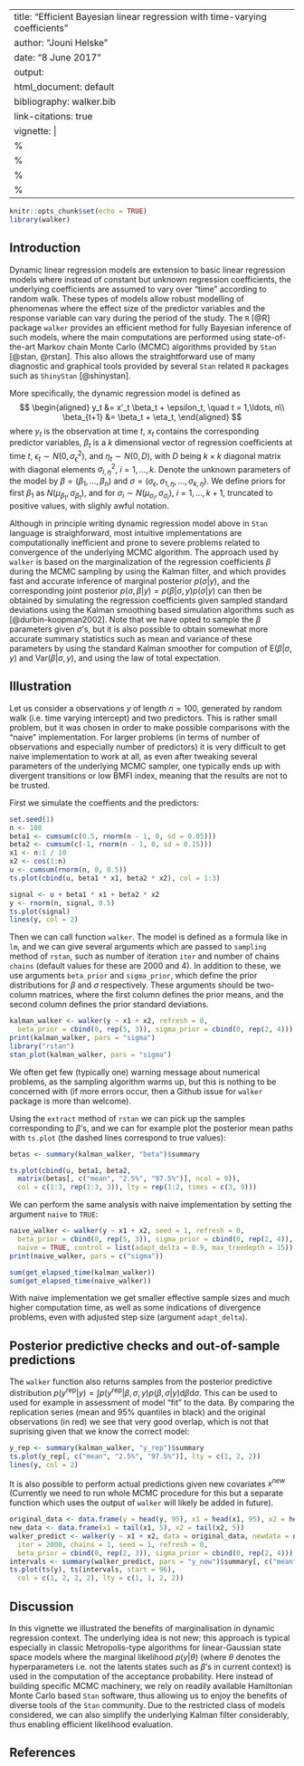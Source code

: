 ---
title: "Efficient Bayesian linear regression with time-varying coefficients"
author: "Jouni Helske"
date: "8 June 2017"
output:
html_document: default
bibliography: walker.bib
link-citations: true
vignette: |
  %\VignetteIndexEntry{Efficient Bayesian linear regression with time-varying coefficients}
  %\VignetteEngine{knitr::rmarkdown}
  %\VignetteEncoding{UTF-8}
  %\VignetteDepends{rstan}
  ---
  
  ```r
knitr::opts_chunk$set(echo = TRUE)
library(walker)
```

## Introduction

Dynamic linear regression models are extension to basic linear regression models where instead of constant but unknown regression coefficients, the underlying coefficients are assumed to vary over "time" according to random walk. These types of models allow robust modelling of phenomenas where the effect size of the predictor variables and the response variable can vary during the period of the study. The `R` [@R] package `walker` provides an efficient method for fully Bayesian inference of such models, where the main computations are performed using state-of-the-art Markov chain Monte Carlo (MCMC) algorithms provided by `Stan` [@stan, @rstan]. This also allows the straightforward use of many diagnostic and graphical tools provided by several `Stan` related `R` packages such as `ShinyStan` [@shinystan].

More specifically, the dynamic regression model is defined as
$$
\begin{aligned}
y_t &= x'_t \beta_t + \epsilon_t, \quad t = 1,\ldots, n\\
\beta_{t+1} &= \beta_t + \eta_t,
\end{aligned}
$$
where $y_t$ is the observation at time $t$, $x_t$ contains the corresponding predictor variables, $\beta_t$ is a $k$ dimensional vector of regression coefficients at time $t$, $\epsilon_t \sim N(0, \sigma^2_{\epsilon})$, and $\eta_t \sim N(0, D)$, with $D$ being $k \times k$ diagonal matrix with diagonal elements $\sigma^2_{i,\eta}$, $i=1,\ldots,k$. Denote the unknown parameters of the model by $\beta = (\beta_1, \ldots, \beta_n)$ and $\sigma = (\sigma_{\epsilon}, \sigma_{1, \eta}, \ldots, \sigma_{k, \eta})$. We define priors for first $\beta_1$ as $N(\mu_{\beta_1}, \sigma_{\beta_1})$, and for $\sigma_i \sim N(\mu_{\sigma_i}, \sigma_{\sigma_i})$, $i=1,\ldots,k+1$, truncated to positive values, with slighly awful notation.

Although in principle writing dynamic regression model above in `Stan` language is straighforward, most intuitive implementations are computationally inefficient and prone to severe problems related to convergence of the underlying MCMC algorithm. The approach used by `walker` is based on the marginalization of the regression coefficients $\beta$ during the MCMC sampling by using the Kalman filter, and which provides fast and accurate inference of marginal posterior $p(\sigma | y)$, and the corresponding joint posterior $p(\sigma, \beta | y) = p(\beta | \sigma, y)p(\sigma | y)$ can then be obtained by simulating the regression coefficients given sampled standard deviations using the Kalman smoothing based simulation algorithms such as [@durbin-koopman2002]. Note that we have opted to sample the $\beta$ parameters given $\sigma$'s, but it is also possible to obtain somewhat more accurate summary statistics such as mean and variance of these parameters by using the standard Kalman smoother for compution of $\textrm{E}(\beta| \sigma, y)$ and $\textrm{Var}(\beta| \sigma, y)$, and using the law of total expectation.

## Illustration

Let us consider a observations $y$ of length $n=100$, generated by random walk (i.e. time varying intercept) and two predictors. This is rather small problem, but it was chosen in order to make possible comparisons with the "naive" implementation. For larger problems (in terms of number of observations and especially number of predictors) it is very difficult to get naive implementation to work at all, as even after tweaking several parameters of the underlying MCMC sampler, one typically ends up with divergent transitions or low BMFI index, meaning that the results are not to be trusted. 

First we simulate the coeffients and the predictors:

```r
set.seed(1)
n <- 100
beta1 <- cumsum(c(0.5, rnorm(n - 1, 0, sd = 0.05)))
beta2 <- cumsum(c(-1, rnorm(n - 1, 0, sd = 0.15)))
x1 <- n:1 / 10
x2 <- cos(1:n)
u <- cumsum(rnorm(n, 0, 0.5))
ts.plot(cbind(u, beta1 * x1, beta2 * x2), col = 1:3)
```

```r
signal <- u + beta1 * x1 + beta2 * x2
y <- rnorm(n, signal, 0.5)
ts.plot(signal)
lines(y, col = 2)
```

Then we can call function `walker`. The model is defined as a formula like in `lm`, and we can give several arguments which are passed to `sampling` method of `rstan`, such as number of iteration `iter` and number of chains `chains` (default values for these are 2000 and 4). In addition to these, we use arguments `beta_prior` and `sigma_prior`, which define the prior distributions for $\beta$ and $\sigma$ respectively. These arguments should be two-column matrices, where the first column defines the prior means, and the second column defines the prior standard deviations.

```r
kalman_walker <- walker(y ~ x1 + x2, refresh = 0,
  beta_prior = cbind(0, rep(5, 3)), sigma_prior = cbind(0, rep(2, 4)))
print(kalman_walker, pars = "sigma")
library("rstan")
stan_plot(kalman_walker, pars = "sigma")
```

We often get few (typically one) warning message about numerical problems, as the sampling algorithm warms up, but this is nothing to be concerned with (if more errors occur, then a Github issue for `walker` package is more than welcome). 

Using the `extract` method of `rstan` we can pick up the samples corresponding to $\beta$'s, and we can for example plot the posterior mean paths with `ts.plot` (the dashed lines correspond to true values):

```r
betas <- summary(kalman_walker, "beta")$summary

ts.plot(cbind(u, beta1, beta2, 
  matrix(betas[, c("mean", "2.5%", "97.5%")], ncol = 9)),
  col = c(1:3, rep(1:3, 3)), lty = rep(1:2, times = c(3, 9)))
```

We can perform the same analysis with naive implementation by setting the argument `naive` to `TRUE`:
```r
naive_walker <- walker(y ~ x1 + x2, seed = 1, refresh = 0,
  beta_prior = cbind(0, rep(5, 3)), sigma_prior = cbind(0, rep(2, 4)),
  naive = TRUE, control = list(adapt_delta = 0.9, max_treedepth = 15))
print(naive_walker, pars = c("sigma"))

sum(get_elapsed_time(kalman_walker))
sum(get_elapsed_time(naive_walker))
```

With naive implementation we get smaller effective sample sizes and much higher computation time, as well as some indications of divergence problems, even with adjusted step size (argument `adapt_delta`).

## Posterior predictive checks and out-of-sample predictions

The `walker` function also returns samples from the posterior predictive distribution $p(y^{\textrm{rep}} | y) = \int p(y^{\textrm{rep}} | \beta, \sigma, y) p(\beta, \sigma | y) \textrm{d}\beta\textrm{d}\sigma$. This can be used to used for example in assessment of model "fit" to the data. By comparing the replication series (mean and 95% quantiles in black) and the original observations (in red) we see that very good overlap, which is not that suprising given that we know the correct model:

```r
y_rep <- summary(kalman_walker, "y_rep")$summary
ts.plot(y_rep[, c("mean", "2.5%", "97.5%")], lty = c(1, 2, 2))
lines(y, col = 2)
```

It is also possible to perform actual predictions given new covariates $x^{new}$ (Currently we need to run whole MCMC procedure for this but a separate function which uses the output of `walker` will likely be added in future).

```r
original_data <- data.frame(y = head(y, 95), x1 = head(x1, 95), x2 = head(x2, 95))
new_data <- data.frame(x1 = tail(x1, 5), x2 = tail(x2, 5))
walker_predict <- walker(y ~ x1 + x2, data = original_data, newdata = new_data, 
  iter = 2000, chains = 1, seed = 1, refresh = 0,
  beta_prior = cbind(0, rep(2, 3)), sigma_prior = cbind(0, rep(2, 4)))
intervals <- summary(walker_predict, pars = "y_new")$summary[, c("mean", "2.5%", "97.5%")]
ts.plot(ts(y), ts(intervals, start = 96),
  col = c(1, 2, 2, 2), lty = c(1, 1, 2, 2))
```

## Discussion

In this vignette we illustrated the benefits of marginalisation in dynamic regression context. The underlying idea is not new; this approach is typical especially in classic Metropolis-type algorithms for linear-Gaussian state space models where the marginal likelihood $p(y | \theta)$ (where $\theta$ denotes the hyperparameters i.e. not the latents states such as $\beta$'s in current context) is used in the computation of the acceptance probability. Here instead of building specific MCMC machinery, we rely on readily available Hamiltonian Monte Carlo based `Stan` software, thus allowing us to enjoy the benefits of diverse tools of the `Stan` community. Due to the restricted class of models considered, we can also simplify the underlying Kalman filter considerably, thus enabling efficient likelihood evaluation.


## References
